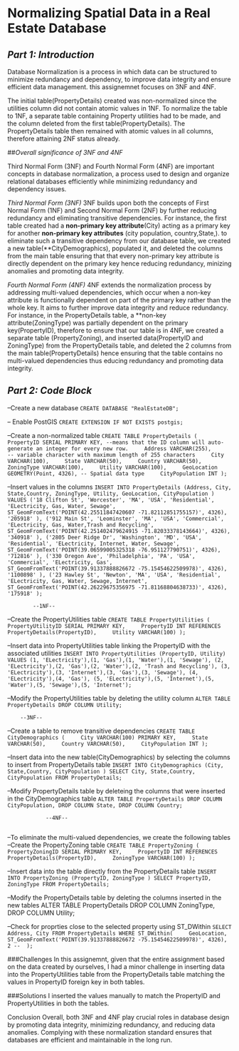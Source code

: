 

# **Normalizing Spatial Data in a Real Estate Database**

## *Part 1: Introduction*
  Database Normalization is a process in which data can be structured to minimize redundancy and dependency, 
  to improve data integrity and ensure efficient data management. 
  this assignemnet focuses on 3NF and 4NF.

  The initial table(PropertyDetails) created was non-normalized since the utilities column did not contain atomic values in 1NF.
  To normalize the table to 1NF, a separate table containing Property utilities had to be made, and the column
  deleted from the first table(PropertyDetails).
  The PropertyDetails table then remained with atomic values in all columns, therefore attaining 2NF status already. 

##*Overall significance of 3NF and 4NF*

  Third Normal Form (3NF) and Fourth Normal Form (4NF) are important concepts in database normalization, a process used 
  to design and organize relational databases efficiently while minimizing redundancy and dependency issues. 

*Third Normal Form (3NF)*
 3NF builds upon both the concepts of First Normal Form (1NF) and Second Normal Form (2NF) by further
 reducing redundancy and eliminating transitive dependencies. For instance, the first table created had 
 a **non-primary key attribute**(City)  acting as a primary key for another **non-primary key attributes**
 (city population, country,State,).
 to eliminate such a transitive dependency from our database table, we created a new table(**CityDemographics), populated it, 
 and deleted the columns from the main table ensuring that that every non-primary key attribute is directly dependent on the 
 primary key hence reducing redundancy, minizing anomalies and promoting data integrity.
   

*Fourth Normal Form (4NF)*
4NF extends the normalization process by addressing multi-valued dependencies, which occur when a non-key attribute is functionally
dependent on part of the primary key rather than the whole key. It aims to further improve data integrity and reduce redundancy.
For instance, in the PropertyDetails table, a **non-key attribute(ZoningType) was partially dependent on the primary key(PropertyID), 
therefore to ensure that our table is in 4NF, we created a separate table (PropertyZoning), and inserted data(PropertyID and ZoningType)
from the PropertyDetails table, and deleted the 2 columns from the main table(PropertyDetails) hence ensuring that the table contains 
no multi-valued dependencies thus educing redundancy and promoting data integrity.
   
## *Part 2: Code Block* 
--Create a new database
`CREATE DATABASE "RealEstateDB";`


-- Enable PostGIS
`CREATE EXTENSION IF NOT EXISTS postgis;`

--Create a non-normalized table
`CREATE TABLE PropertyDetails (
    PropertyID SERIAL PRIMARY KEY, --means that the ID column will auto-generate an integer for every new row.
    Address VARCHAR(255),		-- variable character with maximum length of 255 characters
    City VARCHAR(100),
    State VARCHAR(50),
    Country VARCHAR(50),
    ZoningType VARCHAR(100),
    Utility VARCHAR(100),
    GeoLocation GEOMETRY(Point, 4326), -- Spatial data type
    CityPopulation INT
);`

--Insert values in the columns
`INSERT INTO PropertyDetails (Address, City, State,Country, ZoningType, Utility, GeoLocation, CityPopulation ) VALUES
('18 Clifton St', 'Worcester', 'MA', 'USA', 'Residential', 'ELectricity, Gas, Water, Sewage', 
 ST_GeomFromText('POINT(42.25511847420607 -71.82112851755157)', 4326), '205918' ),
('912 Main St', 'Leominster', 'MA', 'USA', 'Commercial', 'ELectricity, Gas, Water,Trash and Recycling', 
 ST_GeomFromText('POINT(42.251402479624915 -71.82033378143664)', 4326), '340918' ),
('2805 Deer Ridge Dr', 'Washington', 'MD', 'USA', 'Residential', 'ELectricity, Internet, Water, Sewage', 
 ST_GeomFromText('POINT(39.06599005325318 -76.951127790751)', 4326), '712816' ),
('330 Oregon Ave', 'Philadelphia', 'PA', 'USA', 'Commercial', 'ELectricity, Gas', 
 ST_GeomFromText('POINT(39.91337888826672 -75.15454622509978)', 4326), '1100898' ),
('23 Hawley St', 'Newton', 'MA', 'USA', 'Residential', 'ELectricity, Gas, Water, Sewage, Internet', 
 ST_GeomFromText('POINT(42.26229675356975 -71.81168804638733)', 4326), '175918' );`

            --1NF--
--Create the PropertyUtilities table
`CREATE TABLE PropertyUtilities (
    PropertyUtilityID SERIAL PRIMARY KEY,
    PropertyID INT REFERENCES PropertyDetails(PropertyID),
    Utility VARCHAR(100)
);`

--Insert data into PropertyUtilities table linking the PropertyID with the associated utilities
`INSERT INTO PropertyUtilities (PropertyID, Utility) VALUES
(1, 'ELectricity'),(1, 'Gas'),(1, 'Water'),(1, 'Sewage'),
(2, 'ELectricity'),(2, 'Gas'),(2, 'Water'),(2, 'Trash and Recycling'),
(3, 'ELectricity'),(3, 'Internet'),(3, 'Gas'),(3, 'Sewage'),
(4, 'ELectricity'),(4, 'Gas'),
(5, 'ELectricity'),(5, 'Internet'),(5, 'Water'),(5, 'Sewage'),(5, 'Internet');`

--Modify the PropertyUtilities table by deleting the utility column
`ALTER TABLE PropertyDetails DROP COLUMN Utility;`

        --3NF--
--Create a table to remove transitive dependencies
`CREATE TABLE CityDemographics (
    City VARCHAR(100) PRIMARY KEY,
    State VARCHAR(50),
    Country VARCHAR(50),
    CityPopulation INT
);`

--Insert data into the new table(CityDemographics) by selecting the columns to insert from PropertyDetails table
`INSERT INTO CityDemographics (City, State,Country, CityPopulation )
SELECT City, State,Country, CityPopulation
FROM PropertyDetails;`

--Modify PropertyDetails table by deleteing the columns that were inserted in the CityDemographics table
`ALTER TABLE PropertyDetails DROP COLUMN CityPopulation, DROP COLUMN State, DROP COLUMN Country;`

				--4NF--
			
--To eliminate the multi-valued dependencies, we create the following tables
--Create the PropertyZoning table 
`CREATE TABLE PropertyZoning (
    PropertyZoningID SERIAL PRIMARY KEY,
    PropertyID INT REFERENCES PropertyDetails(PropertyID),
    ZoningType VARCHAR(100)
);`

--Insert data into the table directly from the PropertyDetails table
`INSERT INTO PropertyZoning (PropertyID, ZoningType )
SELECT PropertyID, ZoningType
FROM PropertyDetails;`




--Modify the PropertyDetails table by deleting the columns inserted in the new tables
ALTER TABLE PropertyDetails DROP COLUMN ZoningType, DROP COLUMN Utility;

--Check for proprties close to the selected property using ST_DWithin
`SELECT Address, City
FROM PropertyDetails
WHERE ST_DWithin(
    GeoLocation,
    ST_GeomFromText('POINT(39.91337888826672 -75.15454622509978)', 4326),
    2 -- 
);`

###Challenges
In this assignemnt, given that the entire assignment based on the data created by ourselves, I had a minor challenge in
inserting data into the PropertyUtilities table from the PropertyDetails table matching the values in PropertyID foreign key in both tables.

###Solutions
I inserted the values manually to match the PropertyID and PropertyUtilities in both the tables.
 
Conclusion
Overall, both 3NF and 4NF play crucial roles in database design by promoting data integrity, minimizing redundancy, and reducing data anomalies. 
Complying with these normalization standard ensures that databases are efficient and maintainable in the long run.



 